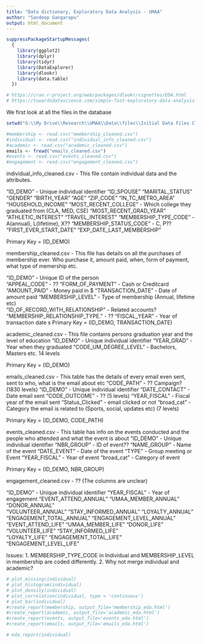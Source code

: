 ```yaml
---
title: "Data dictionary, Exploratory Data Analysis - UMAA"
author: "Sandeep Gangarapu"
output: html_document
---
```

  
  
```r
suppressPackageStartupMessages(
  {
    library(ggplot2)
    library(dplyr)
    library(tidyr)
    library(DataExplorer)
    library(dlookr)
    library(data.table)
  })

# https://cran.r-project.org/web/packages/dlookr/vignettes/EDA.html
# https://towardsdatascience.com/simple-fast-exploratory-data-analysis-in-r-with-dataexplorer-package-e055348d9619
```


We first look at all the files in the database

```r
setwd("G:\\My Drive\\Research\\UMAA\\Data\\files\\Initial Data Files Cleaned")

#membership <- read.csv("membership_cleaned.csv")
#individual <- read.csv("individual_info_cleaned.csv")
#academic <- read.csv("academic_cleaned.csv")
emails <- fread("emails_cleaned.csv")
#events <- read.csv("events_cleaned.csv")
#engagement <- read.csv("engagement_cleaned.csv")

```

individual_info_cleaned.csv - This file contain individual data and the attributes.

"ID_DEMO" - Unique individual identifier
"ID_SPOUSE"
"MARITAL_STATUS"          
"GENDER"
"BIRTH_YEAR"
"AGE"
"ZIP_CODE"
"IN_TC_METRO_AREA"
"HOUSEHOLD_INCOME" 
"MOST_RECENT_COLLEGE" - Which college they graduated from (CLA, MED, CSE)
"MOST_RECENT_GRAD_YEAR"
"ATHLETIC_INTEREST"
"TRAVEL_INTEREST"
"MEMBERSHIP_TYPE_CODE" - A(annual), L(lifetime), X??
"MEMBERSHIP_STATUS_CODE" - C, P??  
"FIRST_EVER_START_DATE"
"EXP_DATE_LAST_MEMBERSHIP"

Primary Key = (ID_DEMO)


membership_cleaned.csv - This file has details on all the purchases of membership ever. Who purchase it, amount paid, when, form of payment, what type of memership etc.


"ID_DEMO" - Unique ID of the person       
"APPEAL_CODE" - ??
"FORM_OF_PAYMENT" - Cash or Creditcard 
"AMOUNT_PAID" - Money paid in $
"TRANSACTION_DATE" - Date of amount paid
"MEMBERSHIP_LEVEL" - Type of membership (Annual, lifetime etc)   
"ID_OF_RECORD_WITH_RELATIONSHIP" - Related accounts?
"MEMBERSHIP_RELATIONSHIP_TYPE." - ??
"FISCAL_YEAR" - Year of transaction date
s
Primary Key = (ID_DEMO, TRANSACTION_DATE)


academic_cleaned.csv - This file contains persons graduation year and the level of education
"ID_DEMO" - Unique individual identifier
"YEAR_GRAD" - Year when they graduated
"CODE_UM_DEGREE_LEVEL" - Bachelors, Masters etc. 14 levels

Primary Key = (ID_DEMO)


emails_cleaned.csv - This table has the details of every email even sent, sent to who, what is the email about etc
"CODE_PATH" - ?? Campaign? (1830 levels)
"ID_DEMO" - Unique individual identifier
"DATE_CONTACT" - Date email sent
"CODE_OUTCOME" - ?? (5 levels)
"YEAR_FISCAL" - Fiscal year of the email sent
"Status_Clicked" - email clicked or not
"broad_cat" - Category the email is related to (Sports, social, updates etc) (7 levels)

Primary Key = (ID_DEMO, CODE_PATH)


events_cleaned.csv - This table has info on the events conducted and the people who attended and what the event is about
"ID_DEMO" - Unique individual identifier
"NBR_GROUP" - ID of event??
"NAME_GROUP" - Name of the event
"DATE_EVENT" - Date of the event
"TYPE" - Group meeting or Event
"YEAR_FISCAL" - Year of event
"broad_cat" - Category of event

Primary Key = (ID_DEMO, NBR_GROUP)

engagement_cleaned.csv - ?? (The columns are unclear)

"ID_DEMO" - Unique individual identifier
"YEAR_FISCAL" - Year of engagement
"EVENT_ATTEND_ANNUAL"
"UMAA_MEMBER_ANNUAL"
"DONOR_ANNUAL"           
"VOLUNTEER_ANNUAL"
"STAY_INFORMED_ANNUAL"
"LOYALTY_ANNUAL"
"ENGAGEMENT_TOTAL_ANNUAL"
"ENGAGEMENT_LEVEL_ANNUAL"
"EVENT_ATTEND_LIFE"
"UMAA_MEMBER_LIFE"
"DONOR_LIFE"
"VOLUNTEER_LIFE"
"STAY_INFORMED_LIFE"     
"LOYALTY_LIFE"
"ENGAGEMENT_TOTAL_LIFE"
"ENGAGEMENT_LEVEL_LIFE"  



Issues:
1. MEMBERSHIP_TYPE_CODE in Individual and MEMBERSHIP_LEVEL in membership are coded differently.
2. Why not merge individual and academic?


```r
# plot_missing(individual)
# plot_histogram(individual)
# plot_density(individual)
# plot_correlation(individual, type = 'continuous')
# plot_bar(individual)
#create_report(membership, output_file='membership_eda.html')
#create_report(academic, output_file='academic_eda.html')
#create_report(events, output_file='events_eda.html')
#create_report(emails, output_file='emails_eda.html')

# eda_report(individual)

```
